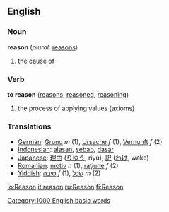 ==English==

===Noun===
'''reason'''  (''plural:'' [[reasons]])
# the cause of

===Verb===
'''to reason'''  ([[reasons]], [[reasoned]], [[reasoning]])
# the process of applying values (axioms)

=== Translations ===

*[[German]]: [[Grund]] ''m'' (1), [[Ursache]] ''f'' (1), [[Vernunft]] ''f'' (2)
*[[Indonesian]]: [[alas|alasan]], [[sebab]], [[dasar]]
*[[Japanese]]: [[理由]] ([[りゆう]], riyū), [[訳]] ([[わけ]], wake)
*[[Romanian]]: [[motiv]] ''n'' (1), [[raţiune]] ''f'' (2)
*[[Yiddish]]: [[סיבה]] ''f'' (1), [[שׂכל]] ''m'' (2)

[[Category:1000 English basic words]]

[[io:Reason]]
[[it:reason]]
[[ru:Reason]]
[[fi:Reason]]